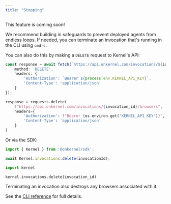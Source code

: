 ```yaml
---
title: "Stopping"
---
```


<Info>
	This feature is coming soon!
</Info>

We recommend building in safeguards to prevent deployed agents from endless loops. If needed, you can terminate an invocation that's running in the CLI using `cmd-c`.

You can also do this by making a `DELETE` request to Kernel's API:
<CodeGroup>

```typescript Typescript/Javascript
const response = await fetch(`https://api.onkernel.com/invocations/${invocationId}`, {
    method: 'DELETE',
    headers: {
        'Authorization': `Bearer ${process.env.KERNEL_API_KEY}`,
        'Content-Type': 'application/json'
    }
});
```

```python Python
response = requests.delete(
    f"https://api.onkernel.com/invocations/{invocation_id}/browsers",
    headers={
        'Authorization': f"Bearer {os.environ.get('KERNEL_API_KEY')}",
        'Content-Type': 'application/json'
    }
)
```
</CodeGroup>

Or via the SDK:
<CodeGroup>
```typescript Typescript/Javascript
import { Kernel } from '@onkernel/sdk';

await Kernel.invocations.delete(invocationId);
```

```python Python
import kernel

kernel.invocations.delete(invocation_id)
```
</CodeGroup>


<Info>
Terminating an invocation also destroys any browsers associated with it.
</Info>

See the [CLI reference](/reference/cli) for full details.